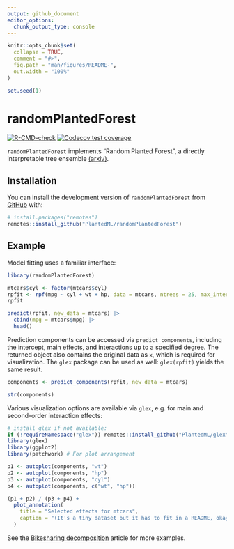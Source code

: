 ```yaml
---
output: github_document
editor_options: 
  chunk_output_type: console
---
```


<!-- README.md is generated from README.Rmd. Please edit that file -->

```r
knitr::opts_chunk$set(
  collapse = TRUE,
  comment = "#>",
  fig.path = "man/figures/README-",
  out.width = "100%"
)

set.seed(1)
```

# randomPlantedForest

<!-- badges: start -->
[![R-CMD-check](https://github.com/PlantedML/randomPlantedForest/actions/workflows/R-CMD-check.yaml/badge.svg)](https://github.com/PlantedML/randomPlantedForest/actions/workflows/R-CMD-check.yaml)
[![Codecov test coverage](https://codecov.io/gh/PlantedML/randomPlantedForest/branch/master/graph/badge.svg)](https://app.codecov.io/gh/PlantedML/randomPlantedForest?branch=master)
<!-- badges: end -->

`randomPlantedForest` implements "Random Planted Forest", a directly interpretable tree ensemble [(arxiv)][arxiv1].

## Installation

You can install the development version of `randomPlantedForest` from [GitHub](https://github.com/) with:

```r
# install.packages("remotes")
remotes::install_github("PlantedML/randomPlantedForest")
```

## Example

Model fitting uses a familiar interface:

```r
library(randomPlantedForest)

mtcars$cyl <- factor(mtcars$cyl)
rpfit <- rpf(mpg ~ cyl + wt + hp, data = mtcars, ntrees = 25, max_interaction = 2)
rpfit

predict(rpfit, new_data = mtcars) |>
  cbind(mpg = mtcars$mpg) |>
  head()
```

Prediction components can be accessed via `predict_components`, including the intercept, main effects, and interactions up to a specified degree.
The returned object also contains the original data as `x`, which is required for visualization.
The `glex` package can be used as well: `glex(rpfit)` yields the same result.

```r
components <- predict_components(rpfit, new_data = mtcars) 

str(components)
```

Various visualization options are available via `glex`, e.g. for main and second-order interaction effects:

```r
# install glex if not available:
if (!requireNamespace("glex")) remotes::install_github("PlantedML/glex")
library(glex)
library(ggplot2)
library(patchwork) # For plot arrangement

p1 <- autoplot(components, "wt")
p2 <- autoplot(components, "hp")
p3 <- autoplot(components, "cyl")
p4 <- autoplot(components, c("wt", "hp"))

(p1 + p2) / (p3 + p4) +
  plot_annotation(
    title = "Selected effects for mtcars",
    caption = "(It's a tiny dataset but it has to fit in a README, okay?)"
  )
```


See the [Bikesharing decomposition][bikes] article for more examples.


[arxiv1]: https://arxiv.org/abs/2012.14563
[bikes]: https://plantedml.com/glex/articles/Bikesharing-Decomposition-rpf.html
